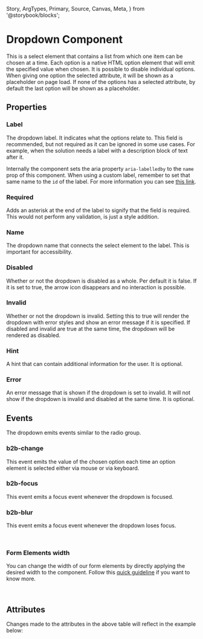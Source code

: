   Story,
  ArgTypes,
  Primary,
  Source,
  Canvas,
  Meta,
} from '@storybook/blocks';


<Meta of={DropdownStories} />

# Dropdown Component

<Canvas columns={3} withSource="open" withToolbar={false}>
  <Story id="components-form-dropdown--story-010-default" />
</Canvas>

This is a select element that contains a list from which one item can be chosen at a time.
Each option is a native HTML option element that will emit the specified value when chosen.
It is possible to disable individual options. When giving one option the selected attribute, it will be
shown as a placeholder on page load. If none of the options has a selected attribute, by default the
last option will be shown as a placeholder.

## Properties

### Label

The dropdown label. It indicates what the options relate to. This field is recommended, but not required as it can
be ignored in some use cases. For example, when the solution needs a label with a description block of text after it.

Internally the component sets the aria property `aria-labelledby` to the `name` prop of this component. When using a
custom label, remember to set that same name to the `id` of the label. For more information you can see [this link](https://developer.mozilla.org/en-US/docs/Web/Accessibility/ARIA/Attributes/aria-labelledby).

### Required

Adds an asterisk at the end of the label to signify that the field is required. This would not perform any
validation, is just a style addition.

### Name

The dropdown name that connects the select element to the label. This is important for accessibility.

### Disabled

Whether or not the dropdown is disabled as a whole. Per default it is false. If it is set to true, the
arrow icon disappears and no interaction is possible.

### Invalid

Whether or not the dropdown is invalid. Setting this to true will render the dropdown with error styles and
show an error message if it is specified. If disabled and invalid are true at the same time, the dropdown
will be rendered as disabled.

### Hint

A hint that can contain additional information for the user. It is optional.

### Error

An error message that is shown if the dropdown is set to invalid. It will not show if the dropdown is
invalid and disabled at the same time. It is optional.

## Events

The dropdown emits events similar to the radio group.

### b2b-change

This event emits the value of the chosen option each time an option element is selected either via
mouse or via keyboard.

### b2b-focus

This event emits a focus event whenever the dropdown is focused.

### b2b-blur

This event emits a focus event whenever the dropdown loses focus.

<br />

### Form Elements width

You can change the width of our form elements by directly applying the desired width to the component. Follow
this [quick guideline](?path=/story/guidelines-form-usage--page#form-elements-width) if you want to know more.

<br />

## Attributes

<ArgTypes of={DropdownStories} />
Changes made to the attributes in the above table will reflect in the example below:
<Primary />
